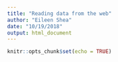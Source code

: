 ```yaml
---
title: "Reading data from the web"
author: "Eileen Shea"
date: "10/19/2018"
output: html_document
---
```


```r
knitr::opts_chunk$set(echo = TRUE)
```
